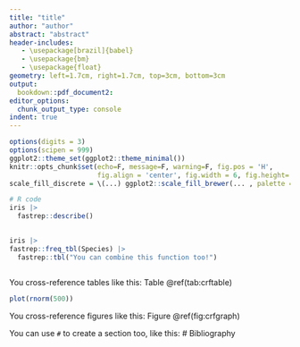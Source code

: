 ```yaml
---
title: "title"
author: "author"
abstract: "abstract"
header-includes:
   - \usepackage[brazil]{babel}
   - \usepackage{bm}
   - \usepackage{float}
geometry: left=1.7cm, right=1.7cm, top=3cm, bottom=3cm
output:
  bookdown::pdf_document2:
editor_options:
  chunk_output_type: console
indent: true
---
```




```r

options(digits = 3)  
options(scipen = 999)
ggplot2::theme_set(ggplot2::theme_minimal()) 
knitr::opts_chunk$set(echo=F, message=F, warning=F, fig.pos = 'H', 
                      fig.align = 'center', fig.width = 6, fig.height= 3.4)
scale_fill_discrete = \(...) ggplot2::scale_fill_brewer(... , palette = "Set2") 

```


\section{Section name}
```r
# R code 
iris |> 
  fastrep::describe()
  
```
```r

iris |>  
fastrep::freq_tbl(Species) |> 
  fastrep::tbl("You can combine this function too!")
    
```
You cross-reference tables like this: Table \@ref(tab:crftable)

```r
plot(rnorm(500))
```

You cross-reference figures like this: Figure \@ref(fig:crfgraph)

You can use `#` to create a section too, like this:
# Bibliography



